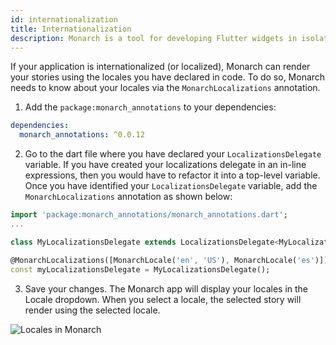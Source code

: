 ```yaml
---
id: internationalization
title: Internationalization
description: Monarch is a tool for developing Flutter widgets in isolation. It makes it super easy to build widgets for complex UIs.
---
```


If your application is internationalized (or localized), Monarch can render your 
stories using the locales you have declared in code. To do so, Monarch 
needs to know about your locales via the `MonarchLocalizations` annotation. 

1. Add the `package:monarch_annotations` to your dependencies:
```yaml
dependencies:
  monarch_annotations: ^0.0.12
``` 

2. Go to the dart file where you have declared your `LocalizationsDelegate` variable.
If you have created your localizations delegate in an in-line expressions, then you
would have to refactor it into a top-level variable. Once you have identified your
`LocalizationsDelegate` variable, add the `MonarchLocalizations` annotation as shown below:

```dart
import 'package:monarch_annotations/monarch_annotations.dart';
...

class MyLocalizationsDelegate extends LocalizationsDelegate<MyLocalizations> {...}

@MonarchLocalizations([MonarchLocale('en', 'US'), MonarchLocale('es')])
const myLocalizationsDelegate = MyLocalizationsDelegate();
```

3. Save your changes. The Monarch app will display your locales in the Locale dropdown.
When you select a locale, the selected story will render using the selected locale.

![Locales in Monarch](./assets/macos_locale_dropdown_en_es.png)